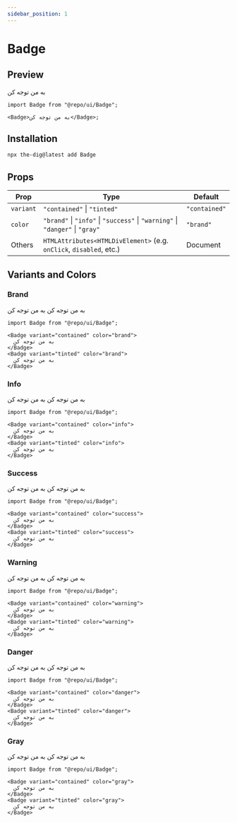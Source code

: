 ```yaml
---
sidebar_position: 1
---
```


# Badge

## Preview


<Container>
  <Badge>به من توجه کن</Badge>
</Container>

```tsx
import Badge from "@repo/ui/Badge";

<Badge>به من توجه کن</Badge>;
```

## Installation

```bash
npx the-dig@latest add Badge
```

## Props

| Prop      | Type                                                                          | Default                                                                                                   |
| --------- | ----------------------------------------------------------------------------- | --------------------------------------------------------------------------------------------------------- |
| `variant` | `"contained"` \| `"tinted"`                                                   | `"contained"`                                                                                             |
| `color`   | `"brand"` \| `"info"` \| `"success"` \| `"warning"` \| `"danger"` \| `"gray"` | `"brand"`                                                                                                 |
| Others    | `HTMLAttributes<HTMLDivElement>` (e.g. `onClick`, `disabled`, etc.)           | <RedirectLink href="https://developer.mozilla.org/en-US/docs/Web/API/HTMLElement">Document</RedirectLink> |

## Variants and Colors

### Brand

<Container>
  <Badge variant="contained" color="brand">
    به من توجه کن
  </Badge>
  <Badge variant="tinted" color="brand">
    به من توجه کن
  </Badge>
</Container>

```tsx
import Badge from "@repo/ui/Badge";

<Badge variant="contained" color="brand">
  به من توجه کن
</Badge>
<Badge variant="tinted" color="brand">
  به من توجه کن
</Badge>
```

### Info

<Container>
  <Badge variant="contained" color="info">
    به من توجه کن
  </Badge>
  <Badge variant="tinted" color="info">
    به من توجه کن
  </Badge>
</Container>

```tsx
import Badge from "@repo/ui/Badge";

<Badge variant="contained" color="info">
  به من توجه کن
</Badge>
<Badge variant="tinted" color="info">
  به من توجه کن
</Badge>
```

### Success

<Container>
  <Badge variant="contained" color="success">
    به من توجه کن
  </Badge>
  <Badge variant="tinted" color="success">
    به من توجه کن
  </Badge>
</Container>

```tsx
import Badge from "@repo/ui/Badge";

<Badge variant="contained" color="success">
  به من توجه کن
</Badge>
<Badge variant="tinted" color="success">
  به من توجه کن
</Badge>
```

### Warning

<Container>
  <Badge variant="contained" color="warning">
    به من توجه کن
  </Badge>
  <Badge variant="tinted" color="warning">
    به من توجه کن
  </Badge>
</Container>

```tsx
import Badge from "@repo/ui/Badge";

<Badge variant="contained" color="warning">
  به من توجه کن
</Badge>
<Badge variant="tinted" color="warning">
  به من توجه کن
</Badge>
```

### Danger

<Container>
  <Badge variant="contained" color="danger">
    به من توجه کن
  </Badge>
  <Badge variant="tinted" color="danger">
    به من توجه کن
  </Badge>
</Container>

```tsx
import Badge from "@repo/ui/Badge";

<Badge variant="contained" color="danger">
  به من توجه کن
</Badge>
<Badge variant="tinted" color="danger">
  به من توجه کن
</Badge>
```

### Gray

<Container>
  <Badge variant="contained" color="gray">
    به من توجه کن
  </Badge>
  <Badge variant="tinted" color="gray">
    به من توجه کن
  </Badge>
</Container>

```tsx
import Badge from "@repo/ui/Badge";

<Badge variant="contained" color="gray">
  به من توجه کن
</Badge>
<Badge variant="tinted" color="gray">
  به من توجه کن
</Badge>
```
